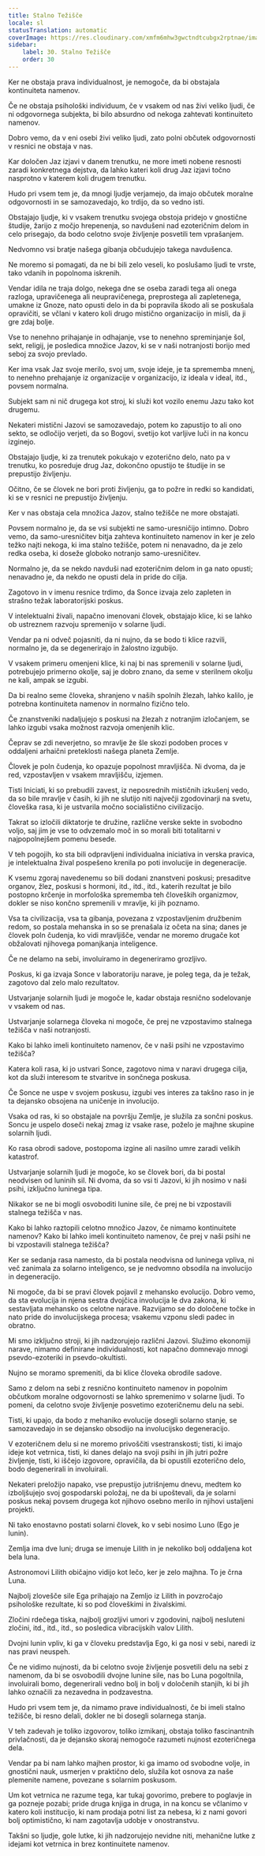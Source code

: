 ```yaml
---
title: Stalno Težišče
locale: sl
statusTranslation: automatic
coverImage: https://res.cloudinary.com/xmfm6mhw3gwctndtcubgx2rptnae/image/upload/v1740468922/small_cover_tratado_de_psicologia_revolucionaria_a4c0dca4e0.webp
sidebar:
    label: 30. Stalno Težišče
    order: 30
---
```

Ker ne obstaja prava individualnost, je nemogoče, da bi obstajala kontinuiteta namenov.

Če ne obstaja psihološki individuum, če v vsakem od nas živi veliko ljudi, če ni odgovornega subjekta, bi bilo absurdno od nekoga zahtevati kontinuiteto namenov.

Dobro vemo, da v eni osebi živi veliko ljudi, zato polni občutek odgovornosti v resnici ne obstaja v nas.

Kar določen Jaz izjavi v danem trenutku, ne more imeti nobene resnosti zaradi konkretnega dejstva, da lahko kateri koli drug Jaz izjavi točno nasprotno v katerem koli drugem trenutku.

Hudo pri vsem tem je, da mnogi ljudje verjamejo, da imajo občutek moralne odgovornosti in se samozavedajo, ko trdijo, da so vedno isti.

Obstajajo ljudje, ki v vsakem trenutku svojega obstoja pridejo v gnostične študije, žarijo z močjo hrepenenja, so navdušeni nad ezoteričnim delom in celo prisegajo, da bodo celotno svoje življenje posvetili tem vprašanjem.

Nedvomno vsi bratje našega gibanja občudujejo takega navdušenca.

Ne moremo si pomagati, da ne bi bili zelo veseli, ko poslušamo ljudi te vrste, tako vdanih in popolnoma iskrenih.

Vendar idila ne traja dolgo, nekega dne se oseba zaradi tega ali onega razloga, upravičenega ali neupravičenega, preprostega ali zapletenega, umakne iz Gnoze, nato opusti delo in da bi popravila škodo ali se poskušala opravičiti, se včlani v katero koli drugo mistično organizacijo in misli, da ji gre zdaj bolje.

Vse to nenehno prihajanje in odhajanje, vse to nenehno spreminjanje šol, sekt, religij, je posledica množice Jazov, ki se v naši notranjosti borijo med seboj za svojo prevlado.

Ker ima vsak Jaz svoje merilo, svoj um, svoje ideje, je ta sprememba mnenj, to nenehno prehajanje iz organizacije v organizacijo, iz ideala v ideal, itd., povsem normalna.

Subjekt sam ni nič drugega kot stroj, ki služi kot vozilo enemu Jazu tako kot drugemu.

Nekateri mistični Jazovi se samozavedajo, potem ko zapustijo to ali ono sekto, se odločijo verjeti, da so Bogovi, svetijo kot varljive luči in na koncu izginejo.

Obstajajo ljudje, ki za trenutek pokukajo v ezoterično delo, nato pa v trenutku, ko posreduje drug Jaz, dokončno opustijo te študije in se prepustijo življenju.

Očitno, če se človek ne bori proti življenju, ga to požre in redki so kandidati, ki se v resnici ne prepustijo življenju.

Ker v nas obstaja cela množica Jazov, stalno težišče ne more obstajati.

Povsem normalno je, da se vsi subjekti ne samo-uresničijo intimno. Dobro vemo, da samo-uresničitev bitja zahteva kontinuiteto namenov in ker je zelo težko najti nekoga, ki ima stalno težišče, potem ni nenavadno, da je zelo redka oseba, ki doseže globoko notranjo samo-uresničitev.

Normalno je, da se nekdo navduši nad ezoteričnim delom in ga nato opusti; nenavadno je, da nekdo ne opusti dela in pride do cilja.

Zagotovo in v imenu resnice trdimo, da Sonce izvaja zelo zapleten in strašno težak laboratorijski poskus.

V intelektualni živali, napačno imenovani človek, obstajajo klice, ki se lahko ob ustreznem razvoju spremenijo v solarne ljudi.

Vendar pa ni odveč pojasniti, da ni nujno, da se bodo ti klice razvili, normalno je, da se degenerirajo in žalostno izgubijo.

V vsakem primeru omenjeni klice, ki naj bi nas spremenili v solarne ljudi, potrebujejo primerno okolje, saj je dobro znano, da seme v sterilnem okolju ne kali, ampak se izgubi.

Da bi realno seme človeka, shranjeno v naših spolnih žlezah, lahko kalilo, je potrebna kontinuiteta namenov in normalno fizično telo.

Če znanstveniki nadaljujejo s poskusi na žlezah z notranjim izločanjem, se lahko izgubi vsaka možnost razvoja omenjenih klic.

Čeprav se zdi neverjetno, so mravlje že šle skozi podoben proces v oddaljeni arhaični preteklosti našega planeta Zemlje.

Človek je poln čudenja, ko opazuje popolnost mravljišča. Ni dvoma, da je red, vzpostavljen v vsakem mravljišču, izjemen.

Tisti Iniciati, ki so prebudili zavest, iz neposrednih mističnih izkušenj vedo, da so bile mravlje v časih, ki jih ne slutijo niti največji zgodovinarji na svetu, človeška rasa, ki je ustvarila močno socialistično civilizacijo.

Takrat so izločili diktatorje te družine, različne verske sekte in svobodno voljo, saj jim je vse to odvzemalo moč in so morali biti totalitarni v najpopolnejšem pomenu besede.

V teh pogojih, ko sta bili odpravljeni individualna iniciativa in verska pravica, je intelektualna žival pospešeno krenila po poti involucije in degeneracije.

K vsemu zgoraj navedenemu so bili dodani znanstveni poskusi; presaditve organov, žlez, poskusi s hormoni, itd., itd., itd., katerih rezultat je bilo postopno krčenje in morfološka sprememba teh človeških organizmov, dokler se niso končno spremenili v mravlje, ki jih poznamo.

Vsa ta civilizacija, vsa ta gibanja, povezana z vzpostavljenim družbenim redom, so postala mehanska in so se prenašala iz očeta na sina; danes je človek poln čudenja, ko vidi mravljišče, vendar ne moremo drugače kot obžalovati njihovega pomanjkanja inteligence.

Če ne delamo na sebi, involuiramo in degeneriramo grozljivo.

Poskus, ki ga izvaja Sonce v laboratoriju narave, je poleg tega, da je težak, zagotovo dal zelo malo rezultatov.

Ustvarjanje solarnih ljudi je mogoče le, kadar obstaja resnično sodelovanje v vsakem od nas.

Ustvarjanje solarnega človeka ni mogoče, če prej ne vzpostavimo stalnega težišča v naši notranjosti.

Kako bi lahko imeli kontinuiteto namenov, če v naši psihi ne vzpostavimo težišča?

Katera koli rasa, ki jo ustvari Sonce, zagotovo nima v naravi drugega cilja, kot da služi interesom te stvaritve in sončnega poskusa.

Če Sonce ne uspe v svojem poskusu, izgubi ves interes za takšno raso in je ta dejansko obsojena na uničenje in involucijo.

Vsaka od ras, ki so obstajale na površju Zemlje, je služila za sončni poskus. Soncu je uspelo doseči nekaj zmag iz vsake rase, poželo je majhne skupine solarnih ljudi.

Ko rasa obrodi sadove, postopoma izgine ali nasilno umre zaradi velikih katastrof.

Ustvarjanje solarnih ljudi je mogoče, ko se človek bori, da bi postal neodvisen od luninih sil. Ni dvoma, da so vsi ti Jazovi, ki jih nosimo v naši psihi, izključno luninega tipa.

Nikakor se ne bi mogli osvoboditi lunine sile, če prej ne bi vzpostavili stalnega težišča v nas.

Kako bi lahko raztopili celotno množico Jazov, če nimamo kontinuitete namenov? Kako bi lahko imeli kontinuiteto namenov, če prej v naši psihi ne bi vzpostavili stalnega težišča?

Ker se sedanja rasa namesto, da bi postala neodvisna od luninega vpliva, ni več zanimala za solarno inteligenco, se je nedvomno obsodila na involucijo in degeneracijo.

Ni mogoče, da bi se pravi človek pojavil z mehansko evolucijo. Dobro vemo, da sta evolucija in njena sestra dvojčica involucija le dva zakona, ki sestavljata mehansko os celotne narave. Razvijamo se do določene točke in nato pride do involucijskega procesa; vsakemu vzponu sledi padec in obratno.

Mi smo izključno stroji, ki jih nadzorujejo različni Jazovi. Služimo ekonomiji narave, nimamo definirane individualnosti, kot napačno domnevajo mnogi psevdo-ezoteriki in psevdo-okultisti.

Nujno se moramo spremeniti, da bi klice človeka obrodile sadove.

Samo z delom na sebi z resnično kontinuiteto namenov in popolnim občutkom moralne odgovornosti se lahko spremenimo v solarne ljudi. To pomeni, da celotno svoje življenje posvetimo ezoteričnemu delu na sebi.

Tisti, ki upajo, da bodo z mehaniko evolucije dosegli solarno stanje, se samozavedajo in se dejansko obsodijo na involucijsko degeneracijo.

V ezoteričnem delu si ne moremo privoščiti vsestranskosti; tisti, ki imajo ideje kot vetrnica, tisti, ki danes delajo na svoji psihi in jih jutri požre življenje, tisti, ki iščejo izgovore, opravičila, da bi opustili ezoterično delo, bodo degenerirali in involuirali.

Nekateri preložijo napako, vse prepustijo jutrišnjemu dnevu, medtem ko izboljšujejo svoj gospodarski položaj, ne da bi upoštevali, da je solarni poskus nekaj povsem drugega kot njihovo osebno merilo in njihovi ustaljeni projekti.

Ni tako enostavno postati solarni človek, ko v sebi nosimo Luno (Ego je lunin).

Zemlja ima dve luni; druga se imenuje Lilith in je nekoliko bolj oddaljena kot bela luna.

Astronomovi Lilith običajno vidijo kot lečo, ker je zelo majhna. To je črna Luna.

Najbolj zlovešče sile Ega prihajajo na Zemljo iz Lilith in povzročajo psihološke rezultate, ki so pod človeškimi in živalskimi.

Zločini rdečega tiska, najbolj grozljivi umori v zgodovini, najbolj nesluteni zločini, itd., itd., itd., so posledica vibracijskih valov Lilith.

Dvojni lunin vpliv, ki ga v človeku predstavlja Ego, ki ga nosi v sebi, naredi iz nas pravi neuspeh.

Če ne vidimo nujnosti, da bi celotno svoje življenje posvetili delu na sebi z namenom, da bi se osvobodili dvojne lunine sile, nas bo Luna pogoltnila, involuirali bomo, degenerirali vedno bolj in bolj v določenih stanjih, ki bi jih lahko označili za nezavedna in podzavestna.

Hudo pri vsem tem je, da nimamo prave individualnosti, če bi imeli stalno težišče, bi resno delali, dokler ne bi dosegli solarnega stanja.

V teh zadevah je toliko izgovorov, toliko izmikanj, obstaja toliko fascinantnih privlačnosti, da je dejansko skoraj nemogoče razumeti nujnost ezoteričnega dela.

Vendar pa bi nam lahko majhen prostor, ki ga imamo od svobodne volje, in gnostični nauk, usmerjen v praktično delo, služila kot osnova za naše plemenite namene, povezane s solarnim poskusom.

Um kot vetrnica ne razume tega, kar tukaj govorimo, prebere to poglavje in ga pozneje pozabi; pride druga knjiga in druga, in na koncu se včlanimo v katero koli institucijo, ki nam prodaja potni list za nebesa, ki z nami govori bolj optimistično, ki nam zagotavlja udobje v onostranstvu.

Takšni so ljudje, gole lutke, ki jih nadzorujejo nevidne niti, mehanične lutke z idejami kot vetrnica in brez kontinuitete namenov.

